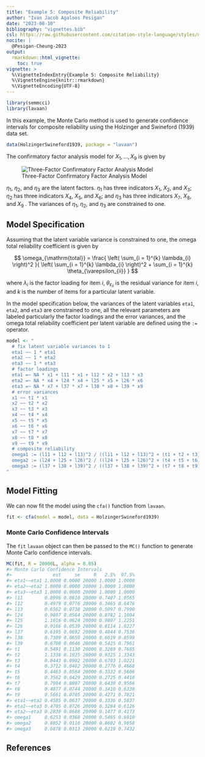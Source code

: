 ```yaml
---
title: "Example 5: Composite Reliability"
author: "Ivan Jacob Agaloos Pesigan"
date: "2023-08-10"
bibliography: "vignettes.bib"
csl: https://raw.githubusercontent.com/citation-style-language/styles/master/apa.csl
nocite: |
  @Pesigan-Cheung-2023
output:
  rmarkdown::html_vignette:
    toc: true
vignette: >
  %\VignetteIndexEntry{Example 5: Composite Reliability}
  %\VignetteEngine{knitr::rmarkdown}
  %\VignetteEncoding{UTF-8}
---
```


<!-- vignettes/example-5-composite-reliability.Rmd is generated from .setup/vignettes/example-5-composite-reliability.Rmd.orig. Please edit that file -->






```r
library(semmcci)
library(lavaan)
```

In this example,
the Monte Carlo method is used to generate confidence intervals
for composite reliability
using the Holzinger and Swineford (1939) data set.


```r
data(HolzingerSwineford1939, package = "lavaan")
```

\noindent The confirmatory factor analysis model for $X_{1}, \dots, X_{9}$
is given by

![Three-Factor Confirmatory Factor Analysis Model](https://raw.githubusercontent.com/jeksterslab/semmcci/main/.setup/latex/figures/png/cfa.png)

\noindent $\eta_{1}$, $\eta_{2}$, and $\eta_{3}$ are the latent factors.
$\eta_{1}$ has three indicators $X_{1}$, $X_{2}$, and $X_{3}$;
$\eta_{2}$ has three indicators $X_{4}$, $X_{5}$, and $X_{6}$; and
$\eta_{3}$ has three indicators $X_{7}$, $X_{8}$, and $X_{9}$ .
The variances of $\eta_{1}$, $\eta_{2}$, and $\eta_{3}$ are constrained to one.

## Model Specification

Assuming that the latent variable variance is constrained to one,
the omega total reliability coefficient is given by

$$
  \omega_{\mathrm{total}}
  =
  \frac{
  \left(
  \sum_{i = 1}^{k}
  \lambda_{i}
  \right)^2
  }{
  \left(
  \sum_{i = 1}^{k}
  \lambda_{i}
  \right)^2
  +
  \sum_{i = 1}^{k}
  \theta_{\varepsilon_{ii}}
  }
$$

\noindent where $\lambda_{i}$ is the factor loading for item $i$,
$\theta_{\varepsilon_{ii}}$ is the residual variance for item $i$,
and $k$ is the number of items for a particular latent variable.

In the model specification below,
the variances of the latent variables `eta1`, `eta2`, and `eta3` are constrained to one,
all the relevant parameters are labeled particularly the factor loadings and the error variances,
and the omega total reliability coefficient per latent variable are defined
using the `:=` operator.


```r
model <- "
  # fix latent variable variances to 1
  eta1 ~~ 1 * eta1
  eta2 ~~ 1 * eta2
  eta3 ~~ 1 * eta3
  # factor loadings
  eta1 =~ NA * x1 + l11 * x1 + l12 * x2 + l13 * x3
  eta2 =~ NA * x4 + l24 * x4 + l25 * x5 + l26 * x6
  eta3 =~ NA * x7 + l37 * x7 + l38 * x8 + l39 * x9
  # error variances
  x1 ~~ t1 * x1
  x2 ~~ t2 * x2
  x3 ~~ t3 * x3
  x4 ~~ t4 * x4
  x5 ~~ t5 * x5
  x6 ~~ t6 * x6
  x7 ~~ t7 * x7
  x8 ~~ t8 * x8
  x9 ~~ t9 * x9
  # composite reliability
  omega1 := (l11 + l12 + l13)^2 / ((l11 + l12 + l13)^2 + (t1 + t2 + t3))
  omega2 := (l24 + l25 + l26)^2 / ((l24 + l25 + l26)^2 + (t4 + t5 + t6))
  omega3 := (l37 + l38 + l39)^2 / ((l37 + l38 + l39)^2 + (t7 + t8 + t9))
"
```

## Model Fitting

We can now fit the model using the `cfa()` function from `lavaan`.


```r
fit <- cfa(model = model, data = HolzingerSwineford1939)
```

### Monte Carlo Confidence Intervals

The `fit` `lavaan` object can then be passed to the `MC()` function
to generate Monte Carlo confidence intervals.


```r
MC(fit, R = 20000L, alpha = 0.05)
#> Monte Carlo Confidence Intervals
#>               est     se     R   2.5%  97.5%
#> eta1~~eta1 1.0000 0.0000 20000 1.0000 1.0000
#> eta2~~eta2 1.0000 0.0000 20000 1.0000 1.0000
#> eta3~~eta3 1.0000 0.0000 20000 1.0000 1.0000
#> l11        0.8996 0.0810 20000 0.7407 1.0565
#> l12        0.4979 0.0776 20000 0.3465 0.6476
#> l13        0.6562 0.0738 20000 0.5097 0.7990
#> l24        0.9897 0.0564 20000 0.8782 1.1004
#> l25        1.1016 0.0624 20000 0.9807 1.2251
#> l26        0.9166 0.0539 20000 0.8114 1.0227
#> l37        0.6195 0.0692 20000 0.4844 0.7536
#> l38        0.7309 0.0659 20000 0.6019 0.8599
#> l39        0.6700 0.0646 20000 0.5425 0.7961
#> t1         0.5491 0.1130 20000 0.3269 0.7685
#> t2         1.1338 0.1025 20000 0.9325 1.3343
#> t3         0.8443 0.0902 20000 0.6703 1.0221
#> t4         0.3712 0.0482 20000 0.2776 0.4668
#> t5         0.4463 0.0584 20000 0.3332 0.5606
#> t6         0.3562 0.0429 20000 0.2725 0.4410
#> t7         0.7994 0.0807 20000 0.6430 0.9566
#> t8         0.4877 0.0744 20000 0.3410 0.6330
#> t9         0.5661 0.0705 20000 0.4271 0.7021
#> eta1~~eta2 0.4585 0.0637 20000 0.3336 0.5837
#> eta1~~eta3 0.4705 0.0726 20000 0.3284 0.6126
#> eta2~~eta3 0.2830 0.0688 20000 0.1477 0.4173
#> omega1     0.6253 0.0368 20000 0.5465 0.6910
#> omega2     0.8852 0.0116 20000 0.8602 0.9058
#> omega3     0.6878 0.0313 20000 0.6219 0.7432
```

## References
